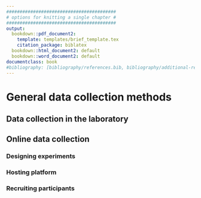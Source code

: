 ```yaml
---
#########################################
# options for knitting a single chapter #
#########################################
output:
  bookdown::pdf_document2:
    template: templates/brief_template.tex
    citation_package: biblatex
  bookdown::html_document2: default
  bookdown::word_document2: default
documentclass: book
#bibliography: [bibliography/references.bib, bibliography/additional-references.bib]
---
```


# General data collection methods

\minitoc <!-- this will include a mini table of contents-->

## Data collection in the laboratory

## Online data collection

### Designing experiments

### Hosting platform

### Recruiting participants
 